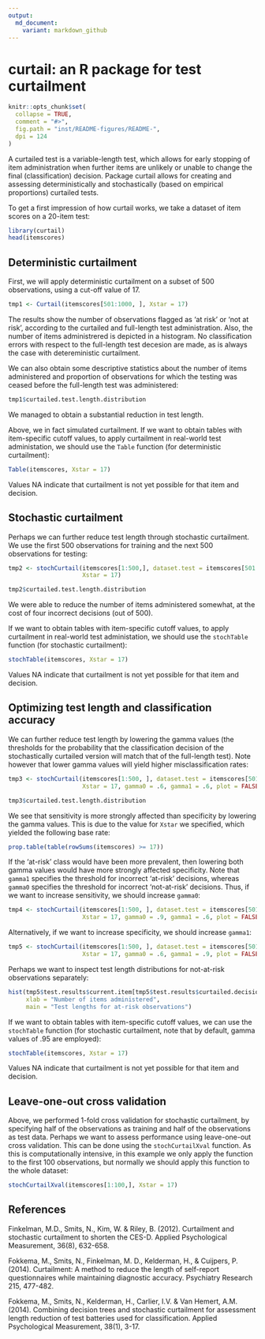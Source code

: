 ```yaml
---
output:
  md_document:
    variant: markdown_github
---
```


# curtail: an R package for test curtailment

```r
knitr::opts_chunk$set(
  collapse = TRUE,
  comment = "#>",
  fig.path = "inst/README-figures/README-",
  dpi = 124
)
```

A curtailed test is a variable-length test, which allows for early stopping of item administration when further items are unlikely or unable to change the final (classification) decision. Package curtail allows for creating and assessing deterministically and stochastically (based on empirical proportions) curtailed tests.

To get a first impression of how curtail works, we take a dataset of item scores on a 20-item test:

```r
library(curtail)
head(itemscores)
```

## Deterministic curtailment

First, we will apply deterministic curtailment on a subset of 500 observations, using a cut-off value of 17. 

```r
tmp1 <- Curtail(itemscores[501:1000, ], Xstar = 17)
```

The results show the number of observations flagged as 'at risk' or 'not at risk', according to the curtailed and full-length test administration. Also, the number of items administrered is depicted in a histogram. No classification errors with respect to the full-length test decesion are made, as is always the case with detereministic curtailment.

We can also obtain some descriptive statistics about the number of items administered and proportion of observations for which the testing was ceased before the full-length test was administered:

```r
tmp1$curtailed.test.length.distribution
```

We managed to obtain a substantial reduction in test length. 

Above, we in fact simulated curtailment. If we want to obtain tables with item-specific cutoff values, to apply curtailment in real-world test administation, we should use the ```Table``` function (for deterministic curtailment):

```r
Table(itemscores, Xstar = 17)
```

Values NA indicate that curtailment is not yet possible for that item and decision.


## Stochastic curtailment

Perhaps we can further reduce test length through stochastic curtailment. We use the first 500 observations for training and the next 500 observations for testing:

```r
tmp2 <- stochCurtail(itemscores[1:500,], dataset.test = itemscores[501:1000,], 
                     Xstar = 17)
```


```r
tmp2$curtailed.test.length.distribution
```

We were able to reduce the number of items administered somewhat, at the cost of four incorrect decisions (out of 500). 

If we want to obtain tables with item-specific cutoff values, to apply curtailment in real-world test administation, we should use the ```stochTable``` function (for stochastic curtailment):

```r
stochTable(itemscores, Xstar = 17)
```

Values NA indicate that curtailment is not yet possible for that item and decision.


## Optimizing test length and classification accuracy

We can further reduce test length by lowering the gamma values (the thresholds for the probability that the classification decision of the stochastically curtailed version will match that of the full-length test). Note however that lower gamma values will yield higher misclassification rates:

```r
tmp3 <- stochCurtail(itemscores[1:500, ], dataset.test = itemscores[501:1000,], 
                     Xstar = 17, gamma0 = .6, gamma1 = .6, plot = FALSE)
```

```r
tmp3$curtailed.test.length.distribution
```

We see that sensitivity is more strongly affected than specificity by lowering the gamma values. This is due to the value for ```Xstar``` we specified, which yielded the following base rate:

```r
prop.table(table(rowSums(itemscores) >= 17))
```

If the 'at-risk' class would have been more prevalent, then lowering both gamma values would have more strongly affected specificity. Note that ```gamma1``` specifies the threshold for incorrect 'at-risk' decisions, whereas ```gamma0``` specifies the threshold for incorrect 'not-at-risk' decisions. Thus, if we want to increase sensitivity, we should increase ```gamma0```:

```r
tmp4 <- stochCurtail(itemscores[1:500, ], dataset.test = itemscores[501:1000,], 
                     Xstar = 17, gamma0 = .9, gamma1 = .6, plot = FALSE)
```

Alternatively, if we want to increase specificity, we should increase ```gamma1```:

```r
tmp5 <- stochCurtail(itemscores[1:500, ], dataset.test = itemscores[501:1000,], 
                     Xstar = 17, gamma0 = .6, gamma1 = .9, plot = FALSE)
```

Perhaps we want to inspect test length distributions for not-at-risk observations separately:

```r
hist(tmp5$test.results$current.item[tmp5$test.results$curtailed.decision == "not at risk"], 
     xlab = "Number of items administered", 
     main = "Test lengths for at-risk observations")
```

If we want to obtain tables with item-specific cutoff values, we can use the ```stochTable``` function (for stochastic curtailment, note that by default, gamma values of .95 are employed):

```r
stochTable(itemscores, Xstar = 17)
```

Values NA indicate that curtailment is not yet possible for that item and decision.


## Leave-one-out cross validation

Above, we performed 1-fold cross validation for stochastic curtailment, by specifying half of the observations as training and half of the observations as test data. Perhaps we want to assess performance using leave-one-out cross validation. This can be done using the ```stochCurtailXval``` function. As this is computationally intensive, in this example we only apply the function to the first 100 observations, but normally we should apply this function to the whole dataset:

```r
stochCurtailXval(itemscores[1:100,], Xstar = 17)
```



## References

Finkelman, M.D., Smits, N., Kim, W. & Riley, B. (2012). Curtailment and stochastic curtailment to shorten the CES-D. Applied Psychological Measurement, 36(8), 632-658.

Fokkema, M., Smits, N., Finkelman, M. D., Kelderman, H., & Cuijpers, P. (2014). Curtailment: A method to reduce the length of self-report questionnaires while maintaining diagnostic accuracy. Psychiatry Research 215, 477-482. 

Fokkema, M., Smits, N., Kelderman, H., Carlier, I.V. & Van Hemert, A.M. (2014). Combining decision trees and stochastic curtailment for assessment length reduction of test batteries used for classification. Applied Psychological Measurement, 38(1), 3-17.